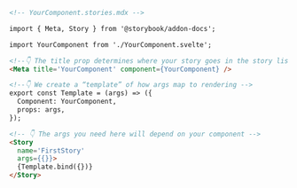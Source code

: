 ```md
<!-- YourComponent.stories.mdx -->

import { Meta, Story } from '@storybook/addon-docs';

import YourComponent from './YourComponent.svelte';

<!--👇 The title prop determines where your story goes in the story list -->
<Meta title='YourComponent' component={YourComponent} />

<!--👇 We create a “template” of how args map to rendering -->
export const Template = (args) => ({
  Component: YourComponent,
  props: args,
});

<!-- 👇 The args you need here will depend on your component -->
<Story
  name='FirstStory'
  args={{}}>
  {Template.bind({})}
</Story>
```